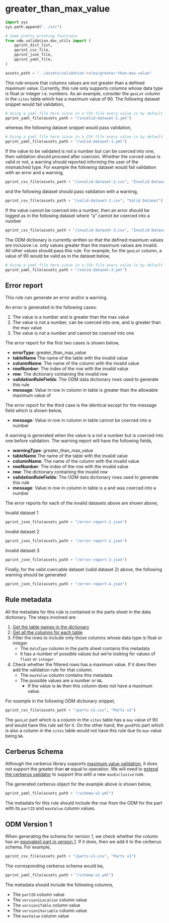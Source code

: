 # greater_than_max_value

```python
import sys
sys.path.append("../src")

# Some pretty printing functions
from odm_validation.doc_utils import (
    pprint_dict_list,
    pprint_csv_file,
    pprint_json_file,
    pprint_yaml_file,
)

assets_path = "../assets/validation-rules/greater-than-max-value"
```

This rule ensure that columns values are not greater than a defined maximum value. Currently, this rule only supports columns whose data type is float or integer i.e. numbers. As an example, consider the `geoLat` column in the `sites` table which has a maximum value of 90. The following dataset snippet would fail validation,

```python
# Using a yaml file here since in a CSV file every value is by default a string
pprint_yaml_file(assets_path + "/invalid-dataset-1.yml")
```

whereas the following dataset snippet would pass validation,

```python
# Using a yaml file here since in a CSV file every value is by default a string
pprint_yaml_file(assets_path + "/valid-dataset-1.yml")
```

If the value to be validated is not a number but can be coerced into one, then validation should proceed after coercion. Whether the corced value is valid or not, a warning should reported informing the user of the mismatched type. For example the following dataset would fail validation with an error and a warning,

```python
pprint_csv_file(assets_path + "/invalid-dataset-2.csv", "Invalid Dataset")
```

and the following dataset should pass validation with a warning,

```python
pprint_csv_file(assets_path + "/valid-dataset-2.csv", "Valid Dataset")
```

If the value cannot be coerced into a number, then an error should be logged as in the following dataset where "a" cannot be coerced into a number

```python
pprint_csv_file(assets_path + "/invalid-dataset-3.csv", "Invalid Dataset")
```

The ODM dictionary is currently written so that the defined maximum values are inclusive i.e. only values greater than the maximum values are invalid. All other values should pass this rule. For example, for the `geoLat` column, a value of 90 would be valid as in the dataset below,

```python
# Using a yaml file here since in a CSV file every value is by default a string
pprint_yaml_file(assets_path + "/valid-dataset-3.yml")
```

## Error report

This rule can generate an error and/or a warning. 

An error is generated in the following cases:

1. The value is a number and is greater than the max value
2. The value is not a number, can be coerced into one, and is greater than the max value
3. The value is not a number and cannot be coerced into one

The error report for the first two cases is shown below,

* **errorType**: greater_than_max_value
* **tableName** The name of the table with the invalid value
* **columnName**: The name of the column with the invalid value
* **rowNumber**: The index of the row with the invalid value
* **row**: The dictionary containing the invalid row
* **validationRuleFields**: The ODM data dictionary rows used to generate this rule
* **message**: Value <invalid_value> in row <row_index> in column <column_name> in table <table_name> is greater than the allowable maximum value of <max_value>

The error report for the third case is the identical except for the message field which is shown below,

* **message**: Value <invalid_value> in row <row_index> in column <column_name> in table <table_name> cannot be coerced into a number

A warning is generated when the value is a not a number but is coerced into one before validation. The warning report will have the following fields,

* **warningType**: greater_than_max_value
* **tableName** The name of the table with the invalid value
* **columnName**: The name of the column with the invalid value
* **rowNumber**: The index of the row with the invalid value
* **row**: The dictionary containing the invalid row
* **validationRuleFields**: The ODM data dictionary rows used to generate this rule
* **message**: Value <invalid_value> in row <row_index> in column <column_name> in table <table_name> is a <invalid_type> and was coerced into a number

The error reports for each of the invalid datasets above are shown above,

Invalid dataset 1

```python
pprint_json_file(assets_path + "/error-report-1.json")
```

Invalid dataset 2

```python
pprint_json_file(assets_path + "/error-report-2.json")
```

Invalid dataset 3

```python
pprint_json_file(assets_path + "/error-report-3.json")
```

Finally, for the valid coercable dataset (valid dataset 2) above, the following warning should be generated

```python
pprint_json_file(assets_path + "/error-report-4.json")
```

## Rule metadata

All the metadata for this rule is contained in the parts sheet in the data dictionary. The steps involved are:

1. [Get the table names in the dictionary](../specs/odm-how-tos.md#how-to-get-the-names-of-tables-that-are-part-of-the-odm)
1. [Get all the columns for each table](../specs/odm-how-tos.md#how-to-get-the-names-of-tables-that-are-part-of-the-odm)
2. Filter the rows to include only those columns whose data type is float or integer
    * The `dataType` column in the parts sheet contains this metadata
    * It has a number of possible values but we're looking for values of `float` or `integer`
3. Check whether the filtered rows has a maximum value. If it does then add the validation rule for that column.
    * The `maxValue` column contains this metadata
    * The possible values are a number or `NA`.
        * If the value is `NA` then this column does not have a maximum value.

For example in the following ODM dictionary snippet,

```python
pprint_csv_file(assets_path + "/parts-v2.csv", "Parts v2")
```

The `geoLat` part which is a column in the `sites` table has a `max` value of 90 and would have this rule set for it. On the other hand, the `geoEPSG` part which is also a column in the `sites` table would not have this rule due its `max` value being `NA`.

## Cerberus Schema

Although the cerberus library supports [maximum value validation](https://docs.python-cerberus.org/en/stable/validation-rules.html#min-max), it does not support the greater than **or** equal to operation. We will need to [extend the cerberus validator](https://docs.python-cerberus.org/en/stable/customize.html) to support this with a new `maxExclusive` rule.

The generated cerberus object for the example above is shown below,

```python
pprint_yaml_file(assets_path + "/schema-v2.yml")
```

The metadata for this rule should include the row from the ODM for the part with its `partID` and `maxValue` column values.

## ODM Version 1

When generating the schema for version 1, we check whether the column has an [equivalent part in version 1](../specs/odm-how-tos.md#getting-the-version-1-equivalent-for-a-part). If it does, then we add it to the cerberus schema. For example,

```python
pprint_csv_file(assets_path + "/parts-v1.csv", "Parts v1")
```

The corresponding cerberus schema would be,

```python
pprint_yaml_file(assets_path + "/schema-v1.yml")
```

The metadata should include the following columns,

* The `partID` column value
* The `version1Location` column value
* The `version1Table` column value
* The `version1Variable` column value
* The `maxValue` column value
